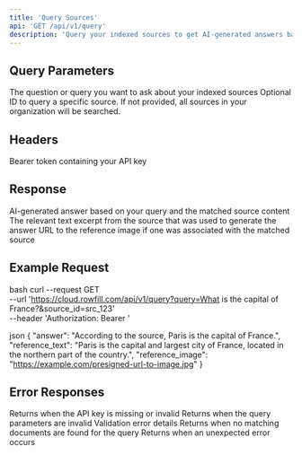 ```yaml
---
title: 'Query Sources'
api: 'GET /api/v1/query'
description: 'Query your indexed sources to get AI-generated answers based on your data'
---
```


## Query Parameters

<ParamField query="query" type="string" required>
  The question or query you want to ask about your indexed sources
</ParamField>

<ParamField query="source_id" type="string">
  Optional ID to query a specific source. If not provided, all sources in your organization will be searched.
</ParamField>

## Headers

<ParamField header="Authorization" type="string" required>
  Bearer token containing your API key
</ParamField>

## Response

<ResponseField name="answer" type="string">
  AI-generated answer based on your query and the matched source content
</ResponseField>

<ResponseField name="reference_text" type="string">
  The relevant text excerpt from the source that was used to generate the answer
</ResponseField>

<ResponseField name="reference_image" type="string">
  URL to the reference image if one was associated with the matched source
</ResponseField>

## Example Request

bash
curl --request GET \
--url 'https://cloud.rowfill.com/api/v1/query?query=What is the capital of France?&source_id=src_123' \
--header 'Authorization: Bearer <your-api-key>'

json
{
"answer": "According to the source, Paris is the capital of France.",
"reference_text": "Paris is the capital and largest city of France, located in the northern part of the country.",
"reference_image": "https://example.com/presigned-url-to-image.jpg"
}


## Error Responses

<ResponseField name="401: Unauthorized" type="object">
  <Expandable title="Toggle object">
    <ResponseField name="error" type="string">
      Returns when the API key is missing or invalid
    </ResponseField>
  </Expandable>
</ResponseField>

<ResponseField name="400: Bad Request" type="object">
  <Expandable title="Toggle object">
    <ResponseField name="error" type="string">
      Returns when the query parameters are invalid
    </ResponseField>
    <ResponseField name="details" type="array">
      Validation error details
    </ResponseField>
  </Expandable>
</ResponseField>

<ResponseField name="404: Not Found" type="object">
  <Expandable title="Toggle object">
    <ResponseField name="error" type="string">
      Returns when no matching documents are found for the query
    </ResponseField>
  </Expandable>
</ResponseField>

<ResponseField name="500: Internal Server Error" type="object">
  <Expandable title="Toggle object">
    <ResponseField name="error" type="string">
      Returns when an unexpected error occurs
    </ResponseField>
  </Expandable>
</ResponseField>